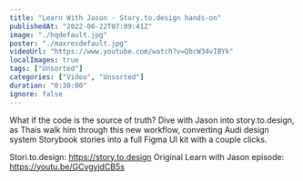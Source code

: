 ```yaml
---
title: "Learn With Jason - Story.to.design hands-on"
publishedAt: "2022-06-22T07:09:41Z"
image: "./hqdefault.jpg"
poster: "./maxresdefault.jpg"
videoUrl: "https://www.youtube.com/watch?v=QbcW34vIBYk"
localImages: true
tags: ["Unsorted"]
categories: ["Video", "Unsorted"]
duration: "0:30:00"
ignore: false
---
```


What if the code is the source of truth?
Dive with Jason into story.to.design, as Thais walk him through this new workflow, converting Audi design system Storybook stories into a full Figma UI kit with a couple clicks.

Stori.to.design: https://story.to.design
Original Learn with Jason episode: https://youtu.be/GCvgyjdCB5s
